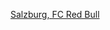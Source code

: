 {{football squad|teamname=萨尔茨堡红牛足球俱乐部|title=萨尔茨堡红牛|bgcolor=white|textcolor=#DD0000|bordercolor=gold
|name=萨尔茨堡红牛球员名单
|list=
{{football squad2 player|no=1|name={{le|尼科·曼特尔|Nico Mantl|曼特尔}}}}
{{football squad2 player|no=3|name={{le|布萊恩·奧科|Bryan Okoh|奧科}}}}
{{football squad2 player|no=4|name={{le|卡米爾·皮亞特科夫斯基|Kamil Piątkowski|皮亞特科夫斯基}}}}
{{football squad2 player|no=5|name={{le|阿尔伯特·韦尔奇|Albert Vallci|韦尔奇}}}}
{{football squad2 player|no=6|name={{le|热罗姆·翁圭内|Jérôme Onguéné|翁圭内}}}}
{{football squad2 player|no=7|name={{le|尼古拉斯·卡帕爾多|Nicolás Capaldo|卡帕爾多}}}}
{{football squad2 player|no=9|name={{le|楚克武布伊克·阿达木|Chukwubuike Adamu|阿达木}}}}
{{football squad2 player|no=10|name={{le|安托万·伯内德|Antoine Bernède|伯内德}}}}
{{football squad2 player|no=13|name={{le|尼古拉斯·塞沃尔德|Nicolas Seiwald|塞沃尔德}}}}
{{football squad2 player|no=14|name={{le|毛里茨·卡耶爾加德|Maurits Kjaergaard|卡耶爾加德}}}}
{{football squad2 player|no=15|name={{le|马马迪·迪安布|Mamady Diambou|迪安布}}}}
{{football squad2 player|no=16|name=[[兹拉特科·尤努佐维奇|尤努佐维奇]]}}
{{football squad2 player|no=17|name=[[安德列斯·烏爾墨|-{zh-hans:乌尔莫;zh-hk:烏爾馬;zh-tw:烏爾墨;}-]] ([[队长|C]])}}
{{football squad2 player|no=18|name={{le|菲利普·科恩|Philipp Köhn|科恩}}}}
{{football squad2 player|no=19|name={{le|穆罕默德·卡马拉 (2000年出生的足球运动员)|Mohamed Camara (footballer, born 2000)|卡马拉}}}}
{{football squad2 player|no=20|name={{le|塞库·科伊塔|Sékou Koïta|科伊塔}}}}
{{football squad2 player|no=21|name=[[盧卡·蘇契奇|蘇契奇]]}}
{{football squad2 player|no=22|name={{le|乌马尔·索莱|Oumar Solet|索莱}}}}
{{football squad2 player|no=27|name=[[卡里姆·阿德耶米|阿德耶米]]}}
<!--{{football squad2 player|no=29|name=[[基里安·路德維希|路德維希]]}}-->
{{football squad2 player|no=30|name={{le|本傑明·塞斯科|Benjamin Šeško|塞斯科}}}}
{{football squad2 player|no=31|name={{le|斯特拉希尼亞·帕夫洛維奇|Strahinja Pavlović|帕夫洛維奇}}}}
{{football squad2 player|no=33|name={{le|亚历山大·瓦尔克|Alexander Walke|瓦尔克}}}} 
{{football squad2 player|no=37|name={{le|道乌达·冈多|Daouda Guindo|冈多}}}}
{{football squad2 player|no=39|name={{le|马克西米利安·沃尔伯|Maximilian Wöber|沃尔伯}}}}
<!--{{football squad2 player|no=44|name={{le|尤巴·迪亞拉|Youba Diarra|迪亞拉}}}}-->
<!--{{football squad2 player|no=70|name={{le|阿马尔·德蒂奇|Amar Dedić|德蒂奇}}}}-->
{{football squad2 player|no=77|name={{le|诺亚·奥卡福尔|Noah Okafor|奥卡福尔}}}}
{{football squad2 player|no=95|name={{le|贝尔纳多 (1995年出生的足球运动员)|Bernardo (footballer, born 1995)|-{zh-hans:贝尔纳多;zh-hk:貝拿度;zh-tw:貝納多;}-}}}}
<!--{{football squad2 player|no=|name={{le|吉迪恩·門薩|Gideon Mensah (footballer, born 1998)|門薩}}}}-->
<!--{{football squad2 player|no=|name={{le|羅科·西米奇|Roko Šimić|西米奇}}}}-->
<!--{{football squad2 player|no=|name={{le|達科·托多洛維奇|Darko Todorović|托多洛維奇}}}}-->
<!--{{football squad2 player|no=|name={{le|雅斯珀·范德維爾夫|Jasper van der Werff|范德維爾夫}}}}-->
<!--{{football squad2 player|no=|name={{le|路易斯·佩利佩|Luis Phelipe}}}}-->
<!--{{football squad2 player|no=|name={{le|薩姆森·蒂賈尼|Samson Tijani|蒂賈尼}}}}-->
<!--{{football squad2 player|no=|name={{le|奧斯曼·迪亞基特|Ousmane Diakité|迪亞基特}}}}-->
<!--{{football squad2 player|no=|name={{le|馬馬杜·桑加雷|Mamadou Sangare|桑加雷}}}}-->
{{football squad manager|title=主教练|name=[[馬蒂亞斯·雅伊斯勒|雅伊斯勒]]}}
}}<noinclude>

[[Category:奥地利足球模板|Salzburg, FC Red Bull]]

</noinclude>
